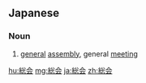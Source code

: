 ==Japanese==
{{ja-kanjitab|そう|かい|yomi=o}}

===Noun===
{{ja-noun|そうかい|kyu=總會}}

# [[general]] [[assembly]], general [[meeting]]
#: {{ja-usex|株主'''総会'''が開催される|かぶぬし '''そうかい''' が かいさい される|a general meeting of shareholders is held}}

[[hu:総会]]
[[mg:総会]]
[[ja:総会]]
[[zh:総会]]